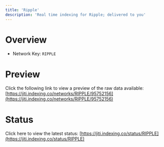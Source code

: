 ```yaml
---
title: 'Ripple'
description: 'Real time indexing for Ripple; delivered to you'
---
```


# Overview
- Network Key: `RIPPLE`

# Preview
Click the following link to view a preview of the raw data available: [https://jiti.indexing.co/networks/RIPPLE/95752156](https://jiti.indexing.co/networks/RIPPLE/95752156)

# Status
Click here to view the latest status: [https://jiti.indexing.co/status/RIPPLE](https://jiti.indexing.co/status/RIPPLE)
